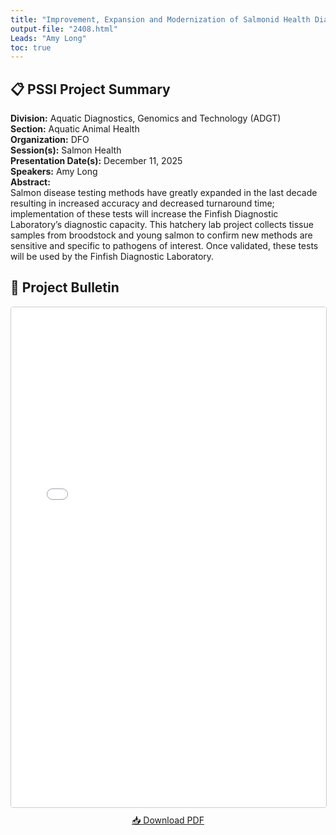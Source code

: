 ```yaml
---
title: "Improvement, Expansion and Modernization of Salmonid Health Diagnostic Services For Optimizing Salmonid Hatchery Health Management."
output-file: "2408.html"
Leads: "Amy Long"
toc: true
---
```


## 📋 PSSI Project Summary

**Division:** Aquatic Diagnostics, Genomics and Technology (ADGT)  
**Section:** Aquatic Animal Health  
**Organization:** DFO  
**Session(s):** Salmon Health  
**Presentation Date(s):** December 11, 2025  
**Speakers:** Amy Long  
**Abstract:**  
Salmon disease testing methods have greatly expanded in the last decade resulting in increased accuracy and decreased turnaround time; implementation of these tests will increase the Finfish Diagnostic Laboratory’s diagnostic capacity. This hatchery lab project collects tissue samples from broodstock and young salmon to confirm new methods are sensitive and specific to pathogens of interest. Once validated, these tests will be used by the Finfish Diagnostic Laboratory.     

## 📄 Project Bulletin

<iframe src="../../data/PSSI_bulletin/2408.pdf" width="100%" height="800px" style="border: 1px solid #ccc; border-radius: 4px;"></iframe>

<p style="text-align: center; margin-top: 10px;">
[📥 Download PDF](../../data/PSSI_bulletin/2408.pdf){.btn .btn-primary target="_blank"}
</p>


